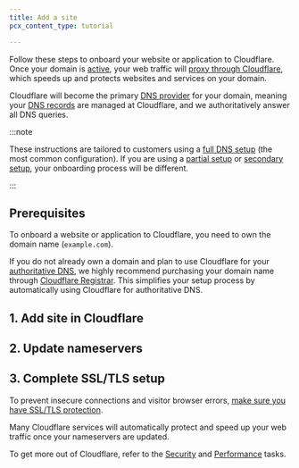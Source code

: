 ```yaml
---
title: Add a site
pcx_content_type: tutorial

---
```



Follow these steps to onboard your website or application to Cloudflare. Once your domain is [active](/dns/zone-setups/reference/domain-status/#active), your web traffic will [proxy through Cloudflare](/fundamentals/concepts/how-cloudflare-works/#how-cloudflare-works-as-a-reverse-proxy), which speeds up and protects websites and services on your domain.

Cloudflare will become the primary [DNS provider](/fundamentals/concepts/how-cloudflare-works/#how-cloudflare-works-as-a-dns-provider) for your domain, meaning your [DNS records](/dns/concepts/#dns-records) are managed at Cloudflare, and we authoritatively answer all DNS queries.

:::note


These instructions are tailored to customers using a [full DNS setup](/dns/zone-setups/full-setup) (the most common configuration). If you are using a [partial setup](/dns/zone-setups/partial-setup/) or [secondary setup](/dns/zone-setups/zone-transfers/), your onboarding process will be different.


:::

## Prerequisites

To onboard a website or application to Cloudflare, you need to own the domain name (`example.com`).

If you do not already own a domain and plan to use Cloudflare for your [authoritative DNS](/dns/zone-setups/full-setup/), we highly recommend purchasing your domain name through [Cloudflare Registrar](/registrar/get-started/register-domain/). This simplifies your setup process by automatically using Cloudflare for authoritative DNS.

<Render file="disable_dnssec" product="dns" />

## 1. Add site in Cloudflare

<Render file="add-site" product="fundamentals" />

## 2. Update nameservers

<Render file="update-nameservers" product="fundamentals" />

## 3. Complete SSL/TLS setup

To prevent insecure connections and visitor browser errors, [make sure you have SSL/TLS protection](/ssl/get-started/).

Many Cloudflare services will automatically protect and speed up your web traffic once your nameservers are updated. 

To get more out of Cloudflare, refer to the [Security](/fundamentals/security/) and [Performance](/fundamentals/performance/) tasks. 
